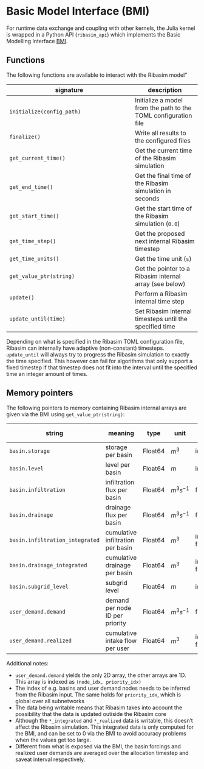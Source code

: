 # Basic Model Interface (BMI)

For runtime data exchange and coupling with other kernels, the Julia kernel is wrapped in a Python API (`ribasim_api`) which implements the Basic Modelling Interface [BMI](https://bmi-spec.readthedocs.io/en/latest/).

## Functions

The following functions are available to interact with the Ribasim model"

signature                 | description
------------------------- | -------------
`initialize(config_path)` | Initialize a model from the path to the TOML configuration file
`finalize()`              | Write all results to the configured files
`get_current_time()`      | Get the current time of the Ribasim simulation
`get_end_time()`          | Get the final time of the Ribasim simulation in seconds
`get_start_time()`        | Get the start time of the Ribasim simulation (`0.0`)
`get_time_step()`         | Get the proposed next internal Ribasim timestep
`get_time_units()`        | Get the time unit (`s`)
`get_value_ptr(string)`   | Get the pointer to a Ribasim internal array (see below)
`update()`                | Perform a Ribasim internal time step
`update_until(time)`      | Set Ribasim internal timesteps until the specified time

Depending on what is specified in the Ribasim TOML configuration file, Ribasim can internally have adaptive (non-constant) timesteps. `update_until` will always try to progress the Ribasim simulation to exactly the time specified. This however can fail for algorithms that only support a fixed timestep if that timestep does not fit into the interval until the specified time an integer amount of times.

## Memory pointers

The following pointers to memory containing Ribasim internal arrays are given via the BMI using `get_value_ptr(string)`:

string                          | meaning                                | type    | unit         | temporal type         | writable  | sorted by
------------------------------- | -------------------------------------- | ------- | ------------ | --------------------- | --------  |----------
`basin.storage`                 | storage per basin                      | Float64 | $m^3$        | instantaneous         | no        | basin node ID
`basin.level`                   | level per basin                        | Float64 | $m$          | instantaneous         | no        |  basin node ID
`basin.infiltration`            | infiltration flux per basin            | Float64 | $m^3 s^{-1}$ | forward fill          | yes       |  basin node ID
`basin.drainage`                | drainage flux per basin                | Float64 | $m^3 s^{-1}$ | forward fill          | yes       |  basin node ID
`basin.infiltration_integrated` | cumulative infiltration per basin      | Float64 | $m^3$        | integrated from start | yes       |  basin node ID
`basin.drainage_integrated`     | cumulative drainage per basin          | Float64 | $m^3$        | integrated from start | yes       |  basin node ID
`basin.subgrid_level`           | subgrid level                          | Float64 | $m$          | instantaneous         | no        |  subgrid ID
`user_demand.demand`            | demand per node ID per priority        | Float64 | $m^3 s^{-1}$ | forward fill          | yes       |  user_demand node ID, priority index
`user_demand.realized`          | cumulative intake flow per user        | Float64 | $m^3$        | integrated from start | yes       |  user_demand node ID

Additional notes:

- `user_demand.demand` yields the only 2D array, the other arrays are 1D. This array is indexed as `(node_idx, priority_idx)`
- The index of e.g. basins and user demand nodes needs to be inferred from the Ribasim input. The same holds for `priority_idx`, which is global over all subnetworks
- The data being writable means that Ribasim takes into account the possibility that the data is updated outiside the Ribasim core
- Although the `*_integrated` and `*_realized` data is writable, this doesn't affect the Ribasim simulation. This integrated data is only computed for the BMI, and can be set to $0$ via the BMI to avoid accuracy problems when the values get too large.
- Different from what is exposed via the BMI, the basin forcings and realized user demands are averaged over the allocation timestep and saveat interval respectively.
